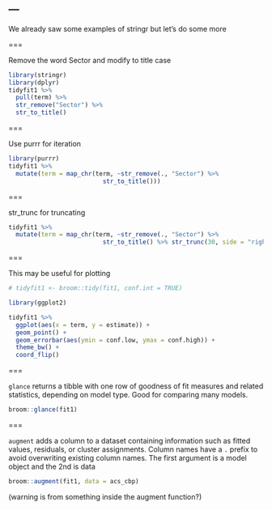 ---
---

We already saw some examples of stringr but let's do some more

===

Remove the word Sector and modify to title case 

```r
library(stringr)
library(dplyr)
tidyfit1 %>%
  pull(term) %>%
  str_remove("Sector") %>%
  str_to_title()
```

===

Use purrr for iteration

```r
library(purrr)
tidyfit1 %>%
  mutate(term = map_chr(term, ~str_remove(., "Sector") %>% 
                          str_to_title())) 
```

===

str_trunc for truncating

```r
tidyfit1 %>%
  mutate(term = map_chr(term, ~str_remove(., "Sector") %>% 
                          str_to_title() %>% str_trunc(30, side = "right", ellipsis = "")))
```

===

This may be useful for plotting

```r
# tidyfit1 <- broom::tidy(fit1, conf.int = TRUE)

library(ggplot2)

tidyfit1 %>%
  ggplot(aes(x = term, y = estimate)) +
  geom_point() +
  geom_errorbar(aes(ymin = conf.low, ymax = conf.high)) + 
  theme_bw() +
  coord_flip()
```

===

`glance` returns a tibble with one row of goodness of fit measures and
related statistics, depending on model type. Good for comparing many models.

```r
broom::glance(fit1)
```

===

`augment` adds a column to a dataset containing information such as fitted values,
residuals, or cluster assignments. Column names have a `.` prefix to avoid overwriting
existing column names. The first argument is a model object and the 2nd is data

```r
broom::augment(fit1, data = acs_cbp)
```

(warning is from something inside the augment function?)